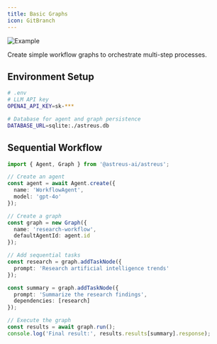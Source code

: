 ```yaml
---
title: Basic Graphs
icon: GitBranch
---
```


![Example](/docs/example.webp)

Create simple workflow graphs to orchestrate multi-step processes.

## Environment Setup

```bash
# .env
# LLM API key
OPENAI_API_KEY=sk-***

# Database for agent and graph persistence
DATABASE_URL=sqlite:./astreus.db
```

## Sequential Workflow

```typescript
import { Agent, Graph } from '@astreus-ai/astreus';

// Create an agent
const agent = await Agent.create({
  name: 'WorkflowAgent',
  model: 'gpt-4o'
});

// Create a graph
const graph = new Graph({
  name: 'research-workflow',
  defaultAgentId: agent.id
});

// Add sequential tasks
const research = graph.addTaskNode({
  prompt: 'Research artificial intelligence trends'
});

const summary = graph.addTaskNode({
  prompt: 'Summarize the research findings',
  dependencies: [research]
});

// Execute the graph
const results = await graph.run();
console.log('Final result:', results.results[summary].response);
```